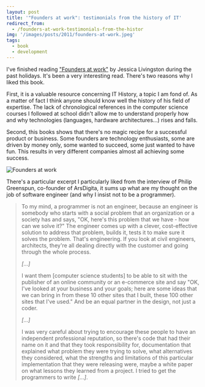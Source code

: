 ```yaml
---
layout: post
title: '"Founders at work": testimonials from the history of IT'
redirect_from:
  - /founders-at-work-testimonials-from-the-histor
img: '/images/posts/2011/founders-at-work.jpeg'
tags:
  - book
  - development
---
```


I've finished reading ["Founders at work"](http://www.foundersatwork.com/) by
Jessica Livingston during the past holidays. It's been a very interesting read.
There's two reasons why I liked this book.

First, it is a valuable resource concerning IT History, a topic I am fond of. As
a matter of fact I think anyone should know well the history of his field of
expertise. The lack of chronological references in the computer science courses
I followed at school didn't allow me to understand properly how and why
technologies (languages, hardware architectures...) rises and falls.

Second, this books shows that there's no magic recipe for a successful product
or business. Some founders are technology enthusiasts, some are driven by money
only, some wanted to succeed, some just wanted to have fun. This results in very
different companies almost all achieving some success.

![Founders at work](/images/posts/2011/founders-at-work.jpeg)

There's a particular excerpt I particularly liked from the interview of Philip
Greenspun, co-founder of ArsDigita, it sums up what are my thought on the job of
software engineer (and why I insist not to be a programmer).

> To my mind, a programmer is not an engineer, because an engineer is somebody
> who starts with a social problem that an organization or a society has and
> says, "OK, here's this problem that we have - how can we solve it?" The
> engineer comes up with a clever, cost-effective solution to address that
> problem, builds it, tests it to make sure it solves the problem. That's
> engineering. If you look at civil engineers, architects, they're all dealing
> directly with the customer and going through the whole process.
>
> _\[...\]_
>
> I want them \[computer science students\] to be able to sit with the publisher
> of an online community or an e-commerce site and say "OK, I've looked at your
> business and your goals; here are some ideas that we can bring in from these
> 10 other sites that I built, these 100 other sites that I've used." And be an
> equal partner in the design, not just a coder.
>
> _\[...\]_
>
> I was very careful about trying to encourage these people to have an
> independent professional reputation, so there's code that had their name on it
> and that they took responsibility for, documentation that explained what
> problem they were trying to solve, what alternatives they considered, what the
> strengths and limitations of this particular implementation that they were
> releasing were, maybe a white paper on what lessons they learned from a
> project. I tried to get the programmers to write _\[...\]_.
